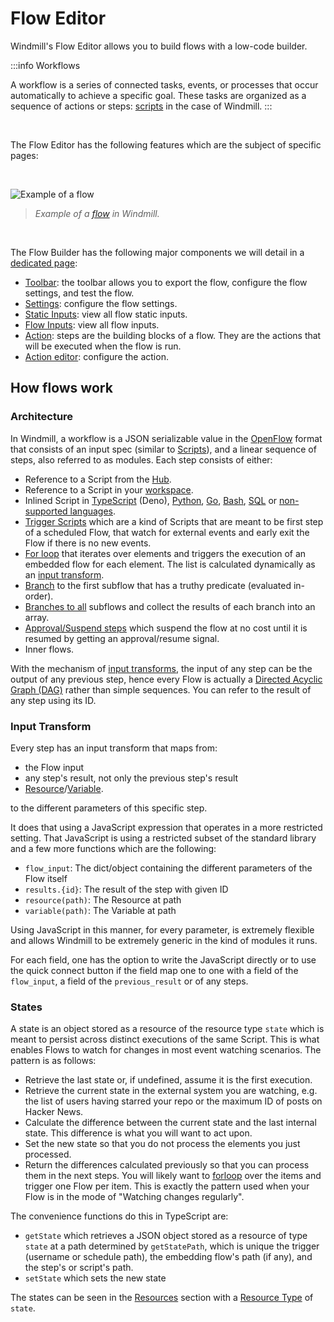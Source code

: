 
# Flow Editor

Windmill's Flow Editor allows you to build flows with a low-code builder.

:::info Workflows

A workflow is a series of connected tasks, events, or processes that occur automatically to achieve a specific goal. These tasks are organized as a sequence of actions or steps: [scripts](../getting_started/0_scripts_quickstart/1_typescript_quickstart/index.mdx) in the case of Windmill.
:::

<div class="grid grid-cols-2 gap-6 mb-4">
	<DocCard
		color="teal"
		title="Flows Quickstart"
		description="4-minute presentation of our Flow editor."
		href="/docs/getting_started/flows_quickstart"
		Icon={Timer}
	/>
	<DocCard
		color="teal"
		title="CLI and Local Development"
		description="Create scripts and flows without low-code builders."
		href="/docs/cli_local_dev"
		Icon={TerminalSquare}
	/>
</div>

<br />

The Flow Editor has the following features which are the subject of specific pages:

<div class="grid grid-cols-2 gap-6 mb-4">
	<DocCard
		color="teal"
		title="Triggering Flows"
		description="Trigger flows on-demand, by schedule or on external events."
		href="/docs/getting_started/trigger_flows"
	/>
	<DocCard
		color="teal"
		title="Branches"
		description="Split the execution of the flow based on a condition."
		href="/docs/flows/flow_branches"
	/>
	<DocCard
		color="teal"
		title="For loops"
		description="Iterate a series of tasks."
		href="/docs/flows/flow_loops"
	/>
	<DocCard
		color="teal"
		title="Error Handler"
		description="Configure a script to handle errors."
		href="/docs/flows/flow_error_handler"
	/>
	<DocCard
		color="teal"
		title="Trigger Scripts"
		description="Trigger flows upon a given event with a dedicated trigger script."
		href="/docs/flows/flow_trigger"
	/>
	<DocCard
		color="teal"
		title="Retries"
		description="Re-try a step in case of error."
		href="/docs/flows/retries"
	/>
	<DocCard
		color="teal"
		title="Concurrency Limits"
		description="The Concurrency Limit feature allows you to define concurrency limits for scripts and inline scripts within flows."
		href="/docs/flows/concurrency_limit"
	/>
	<DocCard
		color="teal"
		title="Cache for Steps"
		description="Re-use a step's previous results."
		href="/docs/flows/cache"
	/>
	<DocCard
		color="teal"
		title="Step Mocking"
		description="When a step is mocked, it will immediately return the mocked value without performing any computation."
		href="/docs/flows/step_mocking"
	/>
	<DocCard
		color="teal"
		title="Early Stop / Break"
		description="Suspend executions within a flow for a specified time."
		href="/docs/flows/sleep"
	/>
	<DocCard
		color="teal"
		title="Approval Steps in Flows"
		description="Suspend a flow until specific event(s) are received, such as approvals or cancellations."
		href="/docs/flows/flow_approval"
	/>
	<DocCard
		color="teal"
		title="Sleep / Delays in Flows"
		description="Stop early a flow based on a step's result."
		href="/docs/flows/early_stop"
	/>
</div>

<br />

![Example of a flow](../assets/flows/flow_example.png)

> _Example of a [flow](https://hub.windmill.dev/flows/38/automatically-populate-crm-contact-details-from-simple-email) in Windmill._

<br />

The Flow Builder has the following major components we will detail in a [dedicated page](3_editor_components.mdx):

- [Toolbar](./3_editor_components.mdx#toolbar): the toolbar allows you to export the flow, configure the flow settings, and test the flow.
- [Settings](./3_editor_components.mdx#settings): configure the flow settings.
- [Static Inputs](./3_editor_components.mdx#static-inputs): view all flow static inputs.
- [Flow Inputs](./3_editor_components.mdx#flow-inputs): view all flow inputs.
- [Action](./3_editor_components.mdx#flow-actions): steps are the building blocks of a flow. They are the actions that will be executed when the flow is run.
- [Action editor](./3_editor_components.mdx#action-editor): configure the action.

## How flows work

### Architecture

In Windmill, a workflow is a JSON serializable value in the [OpenFlow](../openflow/index.md) format that consists of an input spec (similar to [Scripts](../getting_started/0_scripts_quickstart/index.mdx)), and a linear sequence of steps, also referred to as modules. Each step consists of either:

- Reference to a Script from the [Hub](https://hub.windmill.dev/).
- Reference to a Script in your [workspace](../core_concepts/16_roles_and_permissions/index.mdx#workspace).
- Inlined Script in [TypeScript](../getting_started/0_scripts_quickstart/1_typescript_quickstart/index.mdx) (Deno), [Python](../getting_started/0_scripts_quickstart/2_python_quickstart/index.mdx), [Go](../getting_started/0_scripts_quickstart/3_go_quickstart/index.mdx), [Bash](../getting_started/0_scripts_quickstart/3_go_quickstart/index.mdx), [SQL](../getting_started/0_scripts_quickstart/5_sql_quickstart/index.mdx) or [non-supported languages](../advanced/7_docker/index.md).
- [Trigger Scripts](./10_flow_trigger.md) which are a kind of Scripts that are meant to be first step of a scheduled Flow, that watch for external events and early exit the Flow if there is no new events.
- [For loop](./12_flow_loops.md) that iterates over elements and triggers the execution of an embedded flow for each element. The list is calculated dynamically as an [input transform](#input-transform).
- [Branch](./13_flow_branches.md#branch-one) to the first subflow that has a truthy predicate (evaluated in-order).
- [Branches to all](./13_flow_branches.md#branch-all) subflows and collect the results of each branch into an array.
- [Approval/Suspend steps](./11_flow_approval.md) which suspend the flow at no cost until it is resumed by getting an approval/resume signal.
- Inner flows.

With the mechanism of [input transforms](#input-transform), the input of any step can be the output of any previous step, hence every Flow is actually a [Directed Acyclic Graph (DAG)](https://en.wikipedia.org/wiki/Directed_acyclic_graph) rather than simple sequences. You can refer to the result of any step using its ID.

### Input Transform

Every step has an input transform that maps from:

- the Flow input
- any step's result, not only the previous step's result
- [Resource](../core_concepts/3_resources_and_types/index.mdx)/[Variable](../core_concepts/2_variables_and_secrets/index.mdx).

to the different parameters of this specific step.

It does that using a JavaScript expression that operates in a more restricted
setting. That JavaScript is using a restricted subset of the standard library
and a few more functions which are the following:

- `flow_input`: The dict/object containing the different parameters of the Flow
  itself
- `results.{id}`: The result of the step with given ID
- `resource(path)`: The Resource at path
- `variable(path)`: The Variable at path

Using JavaScript in this manner, for every parameter, is extremely flexible and
allows Windmill to be extremely generic in the kind of modules it runs.

For each field, one has the option to write the JavaScript directly or to use
the quick connect button if the field map one to one with a field of the
`flow_input`, a field of the `previous_result` or of any steps.

### States

A state is an object stored as a resource of the resource type `state` which is meant to persist across distinct
executions of the same Script. This is what enables Flows to watch for changes
in most event watching scenarios. The pattern is as follows:

- Retrieve the last state or, if undefined, assume it is the first
  execution.
- Retrieve the current state in the external system you are watching, e.g. the
  list of users having starred your repo or the maximum ID of posts on Hacker
  News.
- Calculate the difference between the current state and the last internal
  state. This difference is what you will want to act upon.
- Set the new state so that you do not process the
  elements you just processed.
- Return the differences calculated previously so that you can process them in
  the next steps. You will likely want to [forloop](./12_flow_loops.md) over the items and trigger
  one Flow per item. This is exactly the pattern used when your Flow is in the
  mode of "Watching changes regularly".

The convenience functions do this in TypeScript are:

- `getState` which retrieves a JSON object stored as a resource of type `state` at a path determined by `getStatePath`, which is unique the trigger (username or schedule path), the embedding flow's path (if any), and the step's or script's path.
- `setState` which sets the new state

The states can be seen in the [Resources](../core_concepts/3_resources_and_types/index.mdx) section with a
[Resource Type](../core_concepts/3_resources_and_types/index.mdx#create-a-resource-type) of `state`.
